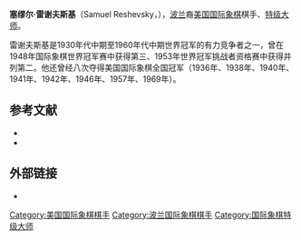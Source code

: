 {{Infobox chess player
|name          = 塞缪尔·雷谢夫斯基
|image         = Samuel Reshevsky 1968.jpg
|caption       = 摄于1968年
|full_name     = Samuel Herman Reshevsky
|birthname     = Szmul Rzeszewski
|country       = [[美国|美国]]<br />[[波兰|波兰]]
|birth_date    = {{Birth date|1911|11|26}}
|birth_place   =
|death_date    = {{Death date and age|1992|4|4|1911|11|26}}
|death_place   =
|title         = [[国际象棋特级大师|特级大师]]（1950年）
|rating        = 
|peakrating    = 2565（1972年7月）
}}
'''塞缪尔·雷谢夫斯基'''（Samuel Reshevsky，{{bd|1911年|11月26日|1992年|4月4日}}），[[波兰|波兰]]裔[[美国|美国]][[国际象棋|国际象棋]]棋手、[[国际象棋特级大师|特级大师]]。

雷谢夫斯基是1930年代中期至1960年代中期世界冠军的有力竞争者之一，曾在1948年国际象棋世界冠军赛中获得第三、1953年世界冠军挑战者资格赛中获得并列第二。他还曾经八次夺得美国国际象棋全国冠军（1936年、1938年、1940年、1941年、1942年、1946年、1957年、1969年）。

== 参考文献 ==
*{{Cite journal
 |last=Kasparov|first=Garry
 |year=2004
 |title=My Great Predecessors, part IV
 |publisher = Everyman Chess
 |postscript=<!--None-->
 |isbn=1-85744-395-0}}
*{{cite book
 | author=Gordon, Stephen W.
 | title=Samuel Reshevsky
 | publisher=McFarland
 | year=2011
 | isbn=978-0-7864-6093-9}}

== 外部链接 ==
*{{chessgames player|id=11209}}
{{chess-bio-stub}}
{{Authority control}}
[[Category:美国国际象棋棋手|Category:美国国际象棋棋手]]
[[Category:波兰国际象棋棋手|Category:波兰国际象棋棋手]]
[[Category:国际象棋特级大师|Category:国际象棋特级大师]]
